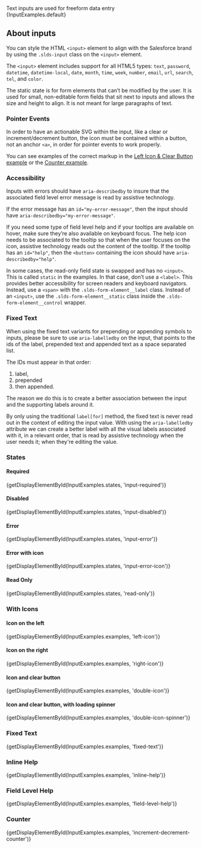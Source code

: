 
<div className="doc lead">
  Text inputs are used for freeform data entry
</div>

<CodeView>
  {InputExamples.default}
</CodeView>

## About inputs

You can style the HTML `<input>` element to align with the Salesforce brand
by using the `.slds-input` class on the `<input>` element.

The `<input>` element includes support for all HTML5 types: `text`,
`password`, `datetime`, `datetime-local`, `date`, `month`, `time`, `week`,
`number`, `email`, `url`, `search`, `tel`, and `color`.

The static state is for form elements that can’t be modified by the user. It is used for small, non-editable form fields that sit next to inputs and allows the size and height to align. It is not meant for large paragraphs of text.

### Pointer Events

In order to have an actionable SVG within the input, like a clear or increment/decrement button, the icon must be contained within a button, not an anchor `<a>`, in order for pointer events to work properly.

You can see examples of the correct markup in the [Left Icon & Clear Button example](/components/input/?example=double-icon&variant=base) or the [Counter example](/components/input/?example=increment-decrement-counter&variant=base).

### Accessibility

Inputs with errors should have `aria-describedby` to insure that the associated field level error message is read by assistive technology.

If the error message has an `id="my-error-message"`, then the input should
have `aria-describedby="my-error-message"`.

If you need some type of field level help and if your tooltips are available on hover, make sure they’re also available on keyboard focus. The help icon needs to be associated to the tooltip so that when the user focuses
on the icon, assistive technology reads out the content of the tooltip. If the tooltip has an `id="help"`, then the `<button>` containing the icon should have `aria-describedby="help"`.

In some cases, the read-only field state is swapped and has no `<input>`. This is called `static` in the examples. In that case, don’t use a `<label>`. This provides better accessibility for screen readers and keyboard navigators. Instead, use a `<span>` with the `.slds-form-element__label` class. Instead of an `<input>`, use the `.slds-form-element__static` class inside the `.slds-form-element__control` wrapper.

### Fixed Text

When using the fixed text variants for prepending or appending symbols to inputs, please be sure to use `aria-labelledby` on the input, that points to the ids of the label, prepended text and appended text as a space separated list.

The IDs must appear in that order:
1. label,
2. prepended
3. then appended.

The reason we do this is to create a better association between the input and the supporting labels around it.

By only using the traditional `label[for]` method, the fixed text is never read out in the context of editing the input value. With using the `aria-labelledby` attribute we can create a better label with all the visual labels associated with it, in a relevant order, that is read by assistive technology when the user needs it; when they're editing the value.

### States

#### Required

<CodeView>
  {getDisplayElementById(InputExamples.states, 'input-required')}
</CodeView>

#### Disabled

<CodeView>
  {getDisplayElementById(InputExamples.states, 'input-disabled')}
</CodeView>

#### Error

<CodeView>
  {getDisplayElementById(InputExamples.states, 'input-error')}
</CodeView>

#### Error with icon

<CodeView>
  {getDisplayElementById(InputExamples.states, 'input-error-icon')}
</CodeView>

#### Read Only

<CodeView>
  {getDisplayElementById(InputExamples.states, 'read-only')}
</CodeView>

### With Icons

#### Icon on the left

<CodeView>
  {getDisplayElementById(InputExamples.examples, 'left-icon')}
</CodeView>

#### Icon on the right

<CodeView>
  {getDisplayElementById(InputExamples.examples, 'right-icon')}
</CodeView>

#### Icon and clear button

<CodeView>
  {getDisplayElementById(InputExamples.examples, 'double-icon')}
</CodeView>

#### Icon and clear button, with loading spinner

<CodeView>
  {getDisplayElementById(InputExamples.examples, 'double-icon-spinner')}
</CodeView>

### Fixed Text

<CodeView>
  {getDisplayElementById(InputExamples.examples, 'fixed-text')}
</CodeView>

### Inline Help

<CodeView>
  {getDisplayElementById(InputExamples.examples, 'inline-help')}
</CodeView>

### Field Level Help

<CodeView>
  {getDisplayElementById(InputExamples.examples, 'field-level-help')}
</CodeView>

### Counter

<CodeView>
  {getDisplayElementById(InputExamples.examples, 'increment-decrement-counter')}
</CodeView>
